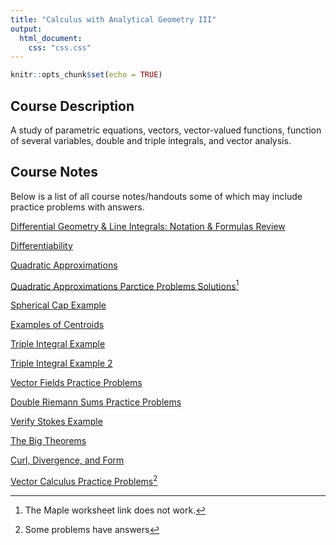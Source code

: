 ```yaml
---
title: "Calculus with Analytical Geometry III"
output:
  html_document:
    css: "css.css"
---
```


```r
knitr::opts_chunk$set(echo = TRUE)
```

## Course Description

A study of parametric equations, vectors, vector-valued functions, function of several variables, double and triple integrals, and vector analysis.


## Course Notes

Below is a list of all course notes/handouts some of which may include practice problems with answers.

[Differential Geometry & Line Integrals: Notation & Formulas Review](https://billcookmath.com/courses/math2130-fall2018/math2130-diff_geom_formulas.pdf)

[Differentiability](https://billcookmath.com/courses/math2130-spring2016/math2130-spring2016-differentiability.pdf)

[Quadratic Approximations](https://billcookmath.com/courses/math2130-spring2011/math2130-spring2011-quadratic_approximations.pdf)

[Quadratic Approximations Parctice Problems Solutions](https://billcookmath.com/courses/math2130-spring2011/math2130-spring2011-quadratic_approximations/)^[The Maple worksheet link does not work.]

[Spherical Cap Example](https://billcookmath.com/courses/math2130-fall2018/math2130-fall2018-rect-cyl-sph_example.pdf)

[Examples of Centroids](https://billcookmath.com/courses/math2130-fall2018/math2130-centroid_examples.pdf)

[Triple Integral Example](https://billcookmath.com/courses/math2130-fall2018/math2130-fall2018-triple_integral.pdf)

[Triple Integral Example 2](https://billcookmath.com/courses/math2130-fall2018/math2130-fall2018-triple_integral.pdf)

[Vector Fields Practice Problems](https://billcookmath.com/courses/math2130-fall2019/math2130-fall2019-vector_fields.pdf)

[Double Riemann Sums Practice Problems](https://billcookmath.com/courses/math2130-fall2019/math2130-fall2019-Riemann_sums.pdf)

[Verify Stokes Example](https://billcookmath.com/courses/math2130-summer2020/math2130-summer2020-stokes_example.pdf)

[The Big Theorems](https://billcookmath.com/courses/math2130-fall2019/math2130-fall2019-Stokes.pdf)

[Curl, Divergence, and Form](https://billcookmath.com/courses/math2130-fall2019/math2130-fall2019-div_curl.pdf)

[Vector Calculus Practice Problems](https://billcookmath.com/courses/math2130-fall2018/math2130-vector_calc_problems.pdf)^[Some problems have answers]
